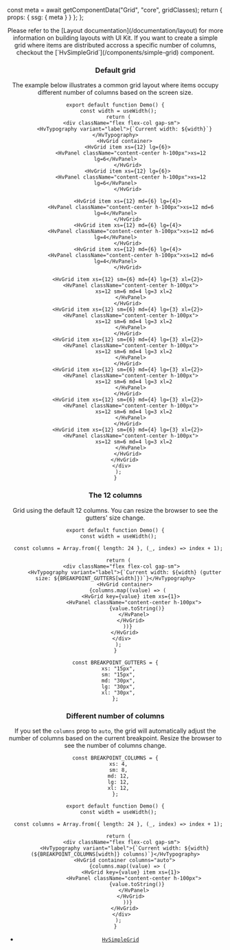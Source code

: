 

  const meta = await getComponentData("Grid", "core", gridClasses);
  return { props: { ssg: { meta } } };
};

<Header />

<Callout type="info">
  Please refer to the [Layout documentation](/documentation/layout) for more
  information on building layouts with UI Kit.
</Callout>

<Callout type="info">
  If you want to create a simple grid where items are distributed accross a
  specific number of columns, checkout the
  [`HvSimpleGrid`](/components/simple-grid) component.
</Callout>

### Default grid

The example below illustrates a common grid layout where items occupy different number of columns based on the screen size.

```tsx live
export default function Demo() {
  const width = useWidth();
  return (
    <div className="flex flex-col gap-sm">
      <HvTypography variant="label">{`Current width: ${width}`}</HvTypography>
      <HvGrid container>
        <HvGrid item xs={12} lg={6}>
          <HvPanel className="content-center h-100px">xs=12 lg=6</HvPanel>
        </HvGrid>
        <HvGrid item xs={12} lg={6}>
          <HvPanel className="content-center h-100px">xs=12 lg=6</HvPanel>
        </HvGrid>

        <HvGrid item xs={12} md={6} lg={4}>
          <HvPanel className="content-center h-100px">xs=12 md=6 lg=4</HvPanel>
        </HvGrid>
        <HvGrid item xs={12} md={6} lg={4}>
          <HvPanel className="content-center h-100px">xs=12 md=6 lg=4</HvPanel>
        </HvGrid>
        <HvGrid item xs={12} md={6} lg={4}>
          <HvPanel className="content-center h-100px">xs=12 md=6 lg=4</HvPanel>
        </HvGrid>

        <HvGrid item xs={12} sm={6} md={4} lg={3} xl={2}>
          <HvPanel className="content-center h-100px">
            xs=12 sm=6 md=4 lg=3 xl=2
          </HvPanel>
        </HvGrid>
        <HvGrid item xs={12} sm={6} md={4} lg={3} xl={2}>
          <HvPanel className="content-center h-100px">
            xs=12 sm=6 md=4 lg=3 xl=2
          </HvPanel>
        </HvGrid>
        <HvGrid item xs={12} sm={6} md={4} lg={3} xl={2}>
          <HvPanel className="content-center h-100px">
            xs=12 sm=6 md=4 lg=3 xl=2
          </HvPanel>
        </HvGrid>
        <HvGrid item xs={12} sm={6} md={4} lg={3} xl={2}>
          <HvPanel className="content-center h-100px">
            xs=12 sm=6 md=4 lg=3 xl=2
          </HvPanel>
        </HvGrid>
        <HvGrid item xs={12} sm={6} md={4} lg={3} xl={2}>
          <HvPanel className="content-center h-100px">
            xs=12 sm=6 md=4 lg=3 xl=2
          </HvPanel>
        </HvGrid>
        <HvGrid item xs={12} sm={6} md={4} lg={3} xl={2}>
          <HvPanel className="content-center h-100px">
            xs=12 sm=6 md=4 lg=3 xl=2
          </HvPanel>
        </HvGrid>
      </HvGrid>
    </div>
  );
}
```

### The 12 columns

Grid using the default 12 columns. You can resize the browser to see the gutters' size change.

```tsx live
export default function Demo() {
  const width = useWidth();

  const columns = Array.from({ length: 24 }, (_, index) => index + 1);

  return (
    <div className="flex flex-col gap-sm">
      <HvTypography variant="label">{`Current width: ${width} (gutter size: ${BREAKPOINT_GUTTERS[width]})`}</HvTypography>
      <HvGrid container>
        {columns.map((value) => (
          <HvGrid key={value} item xs={1}>
            <HvPanel className="content-center h-100px">
              {value.toString()}
            </HvPanel>
          </HvGrid>
        ))}
      </HvGrid>
    </div>
  );
}

const BREAKPOINT_GUTTERS = {
  xs: "15px",
  sm: "15px",
  md: "30px",
  lg: "30px",
  xl: "30px",
};
```

### Different number of columns

If you set the `columns` prop to `auto`, the grid will automatically adjust the number of columns based on the current breakpoint.
Resize the browser to see the number of columns change.

```tsx live
const BREAKPOINT_COLUMNS = {
  xs: 4,
  sm: 8,
  md: 12,
  lg: 12,
  xl: 12,
};

export default function Demo() {
  const width = useWidth();

  const columns = Array.from({ length: 24 }, (_, index) => index + 1);

  return (
    <div className="flex flex-col gap-sm">
      <HvTypography variant="label">{`Current width: ${width} (${BREAKPOINT_COLUMNS[width]} columns)`}</HvTypography>
      <HvGrid container columns="auto">
        {columns.map((value) => (
          <HvGrid key={value} item xs={1}>
            <HvPanel className="content-center h-100px">
              {value.toString()}
            </HvPanel>
          </HvGrid>
        ))}
      </HvGrid>
    </div>
  );
}
```

- [`HvSimpleGrid`](/components/simple-grid)
